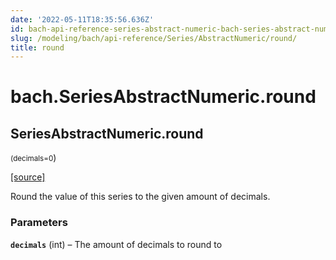 ```yaml
---
date: '2022-05-11T18:35:56.636Z'
id: bach-api-reference-series-abstract-numeric-bach-series-abstract-numeric-round
slug: /modeling/bach/api-reference/Series/AbstractNumeric/round/
title: round
---
```


# bach.SeriesAbstractNumeric.round

<div className="method">

## <span className="additional-name">SeriesAbstractNumeric.</span><span className="name">round</span>

<small className="parameter-list">(<span className="parameter" id="decimals">decimals=0</span></small>)


&#8203;<span className="view-source">[[source]](https://github.com/objectiv/objectiv-analytics/blob/main/bach/bach/series/series_numeric.py)</span>

<div className="content">

Round the value of this series to the given amount of decimals.


### Parameters

**`decimals`** (int) – The amount of decimals to round to



</div>


</div>
